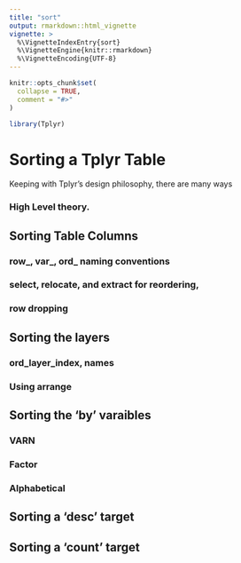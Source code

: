 ```yaml
---
title: "sort"
output: rmarkdown::html_vignette
vignette: >
  %\VignetteIndexEntry{sort}
  %\VignetteEngine{knitr::rmarkdown}
  %\VignetteEncoding{UTF-8}
---
```


```r
knitr::opts_chunk$set(
  collapse = TRUE,
  comment = "#>"
)
```

```r
library(Tplyr)
```


# Sorting a Tplyr Table
Keeping with Tplyr's design philosophy, there are many ways 

### High Level theory.

## Sorting Table Columns
### row_, var_, ord_ naming conventions
### select, relocate, and extract for reordering,
### row dropping

## Sorting the layers
### ord_layer_index, names
### Using arrange

## Sorting the 'by' varaibles
### VARN
### Factor
### Alphabetical

## Sorting a 'desc' target

## Sorting a 'count' target

